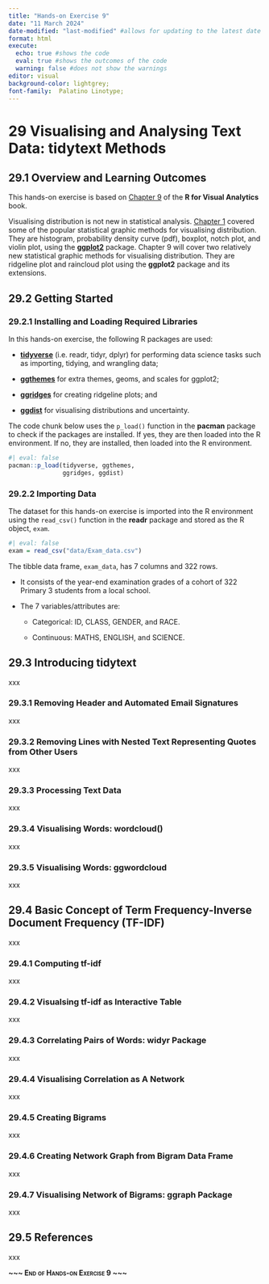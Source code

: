 ```yaml
---
title: "Hands-on Exercise 9"
date: "11 March 2024"
date-modified: "last-modified" #allows for updating to the latest date
format: html
execute: 
  echo: true #shows the code
  eval: true #shows the outcomes of the code
  warning: false #does not show the warnings
editor: visual
background-color: lightgrey;
font-family:  Palatino Linotype;
---
```


# 29 Visualising and Analysing Text Data: tidytext Methods

## 29.1 Overview and Learning Outcomes

This hands-on exercise is based on [Chapter 9](https://r4va.netlify.app/chap09) of the **R for Visual Analytics** book.

Visualising distribution is not new in statistical analysis. [Chapter 1](https://r4va.netlify.app/chap01) covered some of the popular statistical graphic methods for visualising distribution. They are histogram, probability density curve (pdf), boxplot, notch plot, and violin plot, using the [**ggplot2**](https://ggplot2.tidyverse.org/) package. Chapter 9 will cover two relatively new statistical graphic methods for visualising distribution. They are ridgeline plot and raincloud plot using the **ggplot2** package and its extensions.

## 29.2 Getting Started

### 29.2.1 Installing and Loading Required Libraries

In this hands-on exercise, the following R packages are used:

-   [**tidyverse**](https://www.tidyverse.org/) (i.e. readr, tidyr, dplyr) for performing data science tasks such as importing, tidying, and wrangling data;

-   [**ggthemes**](https://ggplot2.tidyverse.org/reference/ggtheme.html) for extra themes, geoms, and scales for ggplot2;

-   [**ggridges**](https://cran.r-project.org/web/packages/ggridges/vignettes/introduction.html) for creating ridgeline plots; and

-   [**ggdist**](https://mjskay.github.io/ggdist/) for visualising distributions and uncertainty.

The code chunk below uses the `p_load()` function in the **pacman** package to check if the packages are installed. If yes, they are then loaded into the R environment. If no, they are installed, then loaded into the R environment.

```r
#| eval: false
pacman::p_load(tidyverse, ggthemes,
               ggridges, ggdist)
```

### 29.2.2 Importing Data

The dataset for this hands-on exercise is imported into the R environment using the `read_csv()` function in the **readr** package and stored as the R object, `exam`.

```r
#| eval: false
exam = read_csv("data/Exam_data.csv")
```

The tibble data frame, `exam_data`, has 7 columns and 322 rows.

-   It consists of the year-end examination grades of a cohort of 322 Primary 3 students from a local school.

-   The 7 variables/attributes are:

    -   Categorical: ID, CLASS, GENDER, and RACE.

    -   Continuous: MATHS, ENGLISH, and SCIENCE.

## 29.3 Introducing tidytext

xxx

### 29.3.1 Removing Header and Automated Email Signatures

xxx

### 29.3.2 Removing Lines with Nested Text Representing Quotes from Other Users

xxx

### 29.3.3 Processing Text Data

xxx

### 29.3.4 Visualising Words: wordcloud()

xxx

### 29.3.5 Visualising Words: ggwordcloud

xxx

## 29.4 Basic Concept of Term Frequency-Inverse Document Frequency (TF-IDF)

xxx

### 29.4.1 Computing tf-idf

xxx

### 29.4.2 Visualsing tf-idf as Interactive Table

xxx

### 29.4.3 Correlating Pairs of Words: widyr Package

xxx

### 29.4.4 Visualising Correlation as A Network

xxx

### 29.4.5 Creating Bigrams

xxx

### 29.4.6 Creating Network Graph from Bigram Data Frame

xxx

### 29.4.7 Visualising Network of Bigrams: ggraph Package

xxx

## 29.5 References

xxx

[**\~\~\~ End of Hands-on Exercise 9 \~\~\~**]{.smallcaps}
